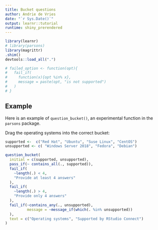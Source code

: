 ```yaml
---
title: Bucket questions
author: Andrie de Vries
date: "`r Sys.Date()`"
output: learnr::tutorial
runtime: shiny_prerendered
---
```




```r
library(learnr)
# library(parsons)
library(magrittr)
.shim()
devtools::load_all(".")
```



```r
# failed_option <- function(opt){
#   fail_if(
#     function(x){opt %in% x},
#     message = paste(opt, "is not supported")
#   )
# }

```


## Example

Here is an example of `question_bucket()`, an experimental function in the `parsons` package.

Drag the operating systems into the correct bucket:

```r

supported <-  c("Red Hat", "Ubuntu", "Suse Linux", "CentOS")
unsupported <- c( "Windows Server 2018", "Fedora", "Debian")

question_bucket(
  initial = c(supported, unsupported),
  pass_if(~ contains_all(., supported)),
  fail_if(
    ~length(.) < 4,
    "Provide at least 4 answers"
  ),
  fail_if(
    ~length(.) > 4,
    "Provide only 4 answers"
  ),
  fail_if(~contains_any(., unsupported), 
          message = ~message_if(which(. %in% unsupported))
  ),
  text = c("Operating systems", "Supported by RStudio Connect")
)
```


